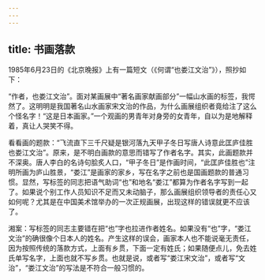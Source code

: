 ```yaml
---
---
---
```

title: 书画落款
---




1985年6月23日的《北京晚报》上有一篇短文（《何谓“也娄江文治”》），照抄如下：

“作者，也娄江文治”。面对某画展中“著名画家献画部分”一幅山水画的标签，我愕然了。这明明是我国著名山水画家宋文治的作品，为什么画展组织者竟给注了这么个怪名字！“这是日本画家。”一个观画的男青年对身旁的女青年，自以为是地解释着，真让人哭笑不得。

看看画的题款：“飞流直下三千尺疑是银河落九天甲子冬日写唐人诗意此匡庐佳胜也娄江文治”。原来，是不明白画款的意思而错写了作者名字。其实，此画题款并不深奥。唐人李白的名诗句脍炙人口，“甲子冬日”是作画时间，“此匡庐佳胜也”注明所画为庐山胜景，“娄江”是画家的家乡，写在名字之前也是国画题款的普通习惯。显然，写标签的同志把语气助词“也”和地名“娄江”都算为作者名字写到一起了。如果说个别工作人员知识不足而又未动脑子，那么画展组织领导者的责任心又如何呢？尤其是在中国美术馆举办的一次正规画展，出现这样的错误就更不应该了。

湘案：写标签的同志主要错在把“也”字也拉进作者姓名。如果没有“也”字，“娄江文治”的确很像个日本人的姓名。产生这样的误会，画家本人也不能说毫无责任，因为按照传统的落款方式，上面有乡贯，下面一定有姓氏；如果随便点儿，免去姓氏单写名字，上面也就不写乡贯。也就是说，或者写“娄江宋文治”，或者写“文治”，“娄江文治”的写法是不符合一般习惯的。